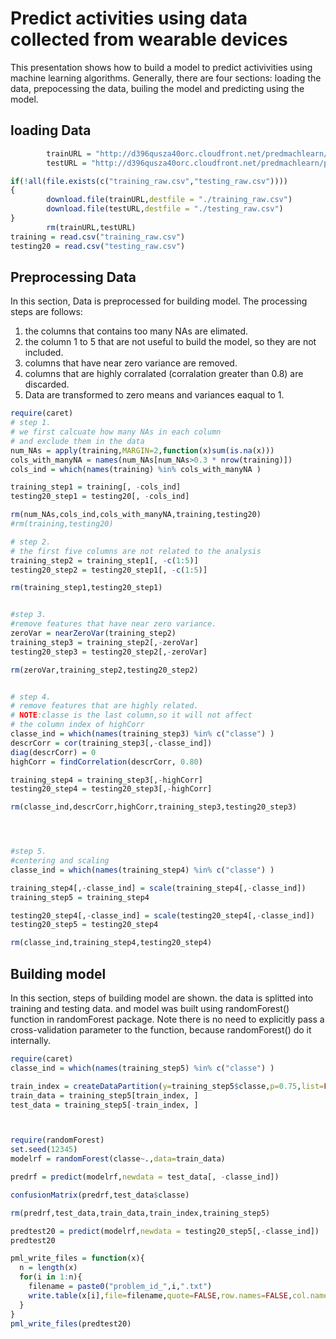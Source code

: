 Predict activities using data collected from wearable devices
========================================================
This presentation shows how to build a model to predict activivities using machine learning algorithms. Generally,  there are four sections: loading the data, prepocessing the data, builing the model and  predicting using the model. 

## loading Data
```r

        trainURL = "http://d396qusza40orc.cloudfront.net/predmachlearn/pml-training.csv"
        testURL = "http://d396qusza40orc.cloudfront.net/predmachlearn/pml-testing.csv"

if(!all(file.exists(c("training_raw.csv","testing_raw.csv"))))
{
        download.file(trainURL,destfile = "./training_raw.csv")
        download.file(testURL,destfile = "./testing_raw.csv")
}
        rm(trainURL,testURL)
training = read.csv("training_raw.csv")
testing20 = read.csv("testing_raw.csv")
```


## Preprocessing Data

In this section, Data is preprocessed for building model. The processing steps are follows:

1. the columns that contains too many NAs are elimated. 
2. the column 1 to 5 that are not useful to build the model, so they are not included.
3. columns that have near zero variance are removed.
4. columns that are highly corralated (corralation greater than 0.8) are discarded.
5. Data are transformed to zero means and variances eaqual to 1.

```r

require(caret)
# step 1.
# we first calcuate how many NAs in each column
# and exclude them in the data
num_NAs = apply(training,MARGIN=2,function(x)sum(is.na(x)))
cols_with_manyNA = names(num_NAs[num_NAs>0.3 * nrow(training)])
cols_ind = which(names(training) %in% cols_with_manyNA )

training_step1 = training[, -cols_ind]
testing20_step1 = testing20[, -cols_ind]

rm(num_NAs,cols_ind,cols_with_manyNA,training,testing20)
#rm(training,testing20)

# step 2.
# the first five columns are not related to the analysis
training_step2 = training_step1[, -c(1:5)]
testing20_step2 = testing20_step1[, -c(1:5)]

rm(training_step1,testing20_step1)


#step 3.
#remove features that have near zero variance.
zeroVar = nearZeroVar(training_step2)
training_step3 = training_step2[,-zeroVar]
testing20_step3 = testing20_step2[,-zeroVar]

rm(zeroVar,training_step2,testing20_step2)


# step 4.
# remove features that are highly related.
# NOTE:classe is the last column,so it will not affect
# the column index of highCorr
classe_ind = which(names(training_step3) %in% c("classe") )
descrCorr = cor(training_step3[,-classe_ind])
diag(descrCorr) = 0
highCorr = findCorrelation(descrCorr, 0.80)

training_step4 = training_step3[,-highCorr]
testing20_step4 = testing20_step3[,-highCorr]

rm(classe_ind,descrCorr,highCorr,training_step3,testing20_step3)




#step 5.
#centering and scaling
classe_ind = which(names(training_step4) %in% c("classe") )

training_step4[,-classe_ind] = scale(training_step4[,-classe_ind])
training_step5 = training_step4

testing20_step4[,-classe_ind] = scale(testing20_step4[,-classe_ind])
testing20_step5 = testing20_step4

rm(classe_ind,training_step4,testing20_step4)

```


## Building model

In this section,  steps of building model are shown. the data is splitted into training and testing data. and model was built using randomForest() function in randomForest package. Note there is no need to explicitly pass a cross-validation parameter to the function, because randomForest() do it internally.

```r

require(caret)
classe_ind = which(names(training_step5) %in% c("classe") )

train_index = createDataPartition(y=training_step5$classe,p=0.75,list=FALSE)
train_data = training_step5[train_index, ]
test_data = training_step5[-train_index, ]



require(randomForest)
set.seed(12345)
modelrf = randomForest(classe~.,data=train_data)

predrf = predict(modelrf,newdata = test_data[, -classe_ind])

confusionMatrix(predrf,test_data$classe)

rm(predrf,test_data,train_data,train_index,training_step5)
```


```r
predtest20 = predict(modelrf,newdata = testing20_step5[,-classe_ind])
predtest20
```



```r
pml_write_files = function(x){
  n = length(x)
  for(i in 1:n){
    filename = paste0("problem_id_",i,".txt")
    write.table(x[i],file=filename,quote=FALSE,row.names=FALSE,col.names=FALSE)
  }
}
pml_write_files(predtest20)
```